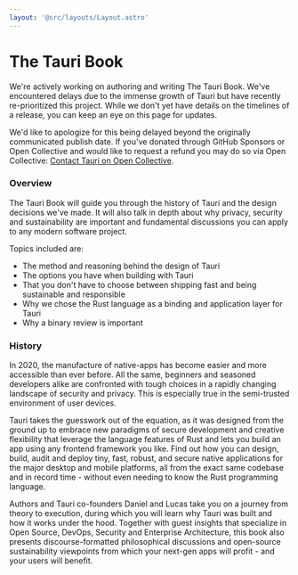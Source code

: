 ```yaml
---
layout: '@src/layouts/Layout.astro'
---
```





# The Tauri Book

<Callout kind="info" title="Progress Update">
We're actively working on authoring and writing The Tauri Book. We've encountered delays due to the immense growth of Tauri but have recently re-prioritized this project. While we don't yet have details on the timelines of a release, you can keep an eye on this page for updates.

We'd like to apologize for this being delayed beyond the originally communicated publish date. If you've donated through GitHub Sponsors or Open Collective and would like to request a refund you may do so via Open Collective: [Contact Tauri on Open Collective](https://opencollective.com/tauri/contact).

</Callout>

### Overview

The Tauri Book will guide you through the history of Tauri and the design decisions we've made. It will also talk in depth about why privacy, security and sustainability are important and fundamental discussions you can apply to any modern software project.

Topics included are:

- The method and reasoning behind the design of Tauri
- The options you have when building with Tauri
- That you don't have to choose between shipping fast and being sustainable and responsible
- Why we chose the Rust language as a binding and application layer for Tauri
- Why a binary review is important

### History

In 2020, the manufacture of native-apps has become easier and more accessible than ever before. All the same, beginners and seasoned developers alike are confronted with tough choices in a rapidly changing landscape of security and privacy. This is especially true in the semi-trusted environment of user devices.

Tauri takes the guesswork out of the equation, as it was designed from the ground up to embrace new paradigms of secure development and creative flexibility that leverage the language features of Rust and lets you build an app using any frontend framework you like. Find out how you can design, build, audit and deploy tiny, fast, robust, and secure native applications for the major desktop and mobile platforms, all from the exact same codebase and in record time - without even needing to know the Rust programming language.

Authors and Tauri co-founders Daniel and Lucas take you on a journey from theory to execution, during which you will learn why Tauri was built and how it works under the hood. Together with guest insights that specialize in Open Source, DevOps, Security and Enterprise Architecture, this book also presents discourse-formatted philosophical discussions and open-source sustainability viewpoints from which your next-gen apps will profit - and your users will benefit.
